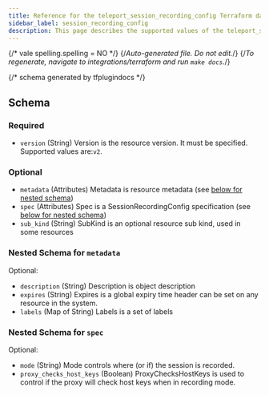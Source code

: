 ```yaml
---
title: Reference for the teleport_session_recording_config Terraform data-source
sidebar_label: session_recording_config
description: This page describes the supported values of the teleport_session_recording_config data-source of the Teleport Terraform provider.
---
```


{/* vale spelling.spelling = NO */}
{/*Auto-generated file. Do not edit.*/}
{/*To regenerate, navigate to integrations/terraform and run `make docs`.*/}





{/*  schema generated by tfplugindocs */}
## Schema

### Required

- `version` (String) Version is the resource version. It must be specified. Supported values are:`v2`.

### Optional

- `metadata` (Attributes) Metadata is resource metadata (see [below for nested schema](#nested-schema-for-metadata))
- `spec` (Attributes) Spec is a SessionRecordingConfig specification (see [below for nested schema](#nested-schema-for-spec))
- `sub_kind` (String) SubKind is an optional resource sub kind, used in some resources

### Nested Schema for `metadata`

Optional:

- `description` (String) Description is object description
- `expires` (String) Expires is a global expiry time header can be set on any resource in the system.
- `labels` (Map of String) Labels is a set of labels


### Nested Schema for `spec`

Optional:

- `mode` (String) Mode controls where (or if) the session is recorded.
- `proxy_checks_host_keys` (Boolean) ProxyChecksHostKeys is used to control if the proxy will check host keys when in recording mode.

